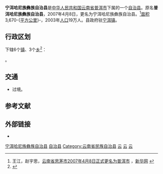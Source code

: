 {{Infobox China County
| county = 宁洱哈尼族彝族自治县
| usedname = 
| nameorigin = 
| Photo = 
| Photoname = 
| image_map         = File:Location of Ning'er within Yunnan (China).png
| map_caption       = 宁洱哈尼族彝族自治县的地理位置（红色部分）
| Pinyin = Níng'ěr Hānízú Yízú Zìzhìxiàn
| Belong = [[云南省|云南省]][[普洱市|普洱市]]
| Types = [[自治县|自治县]]
| admincode = 530821
| founded = 2007年4月8日
| seat = 
| officerTitle = 
| officer = 
| officerTitle2 = 
| officer2 = 
| division = 
| town = [[宁洱镇|宁洱镇]]
| township = 
| subdistrict = 
| dialect = 
| post code = 665100
| phone code = 879
| coordinate = 
| area = 3,670
| area land = 
| area water = 
| census yr = 2003
| pop = 19万人
| density =  
| GDP = 
| GDP_as_of = 
| GDPPC = 
| carlicense = 云J
| web = www.ynne.gov.cn
| web_title = 宁洱哈尼族彝族自治县政府网
}}
'''宁洱哈尼族彝族自治县'''是[[中华人民共和国|中华人民共和国]][[云南省|云南省]][[普洱市|普洱市]]下属的一个[[自治县|自治县]]。原名'''普洱哈尼族彝族自治县'''，2007年4月8日，更名为宁洱哈尼族彝族自治县。<ref>王江，赵宇思，[http://news.xinhuanet.com/local/2007-04/07/content_5947029.htm 云南省思茅市2007年4月8日正式更名为普洱市] {{Wayback|url=http://news.xinhuanet.com/local/2007-04/07/content_5947029.htm |date=20070410140958 }}，[[新华网|新华网]] {{zh-cn}}</ref>[[面积|面积]]3,670-{[[平方公里|平方公里]]}-，2003年[[人口|人口]]19万人。县政府驻[[宁洱镇|宁洱镇]]。

== 行政区划 ==
{{PAGENAMEBASE}}下辖6个[[行政建制镇|镇]]、3个[[乡_(中华人民共和国)|乡]]<ref>{{PRC admin/ref sgc|53/08/21}}</ref>：

{{PRC admin/children|53/08/21}}。

== 交通 ==
* {{中国国道名|213}}过境。

== 参考文献 ==
{{Wikisource|国务院关于同意云南省思茅市及相关县区更名的批复}}
{{reflist}}

== 外部链接 ==
* {{Official website|http://www.ne.gov.cn/|name=宁洱哈尼族彝族自治县人民政府}}

{{宁洱哈尼族彝族自治县行政区划}}
{{普洱市行政区划}}
{{云南行政区划}}
{{国家级贫困县|前}}
{{中华人民共和国民族自治地方/其他}}
{{中华人民共和国民族自治地方/彝族}}

[[Category:宁洱哈尼族彝族自治县|]]
[[Category:普洱区县|自治县]]
[[Category:云南省民族自治县|Category:云南省民族自治县]]
[[Category:原国家级贫困县|云]]
[[Category:中国哈尼族自治县|云]]
[[Category:中国彝族自治县|云]]